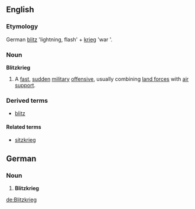 ==English==
===Etymology===
German [[blitz]] 'lightning, flash' + [[krieg]] 'war '.

===Noun===
'''Blitzkrieg'''

# A [[fast]], [[sudden]] [[military]] [[offensive]], usually combining [[land forces]] with [[air]] [[support]].

===Derived terms===
*[[blitz]]

====Related terms====
*[[sitzkrieg]]<!-- in English only? -->

==German==
===Noun===
#'''Blitzkrieg'''

[[de:Blitzkrieg]]